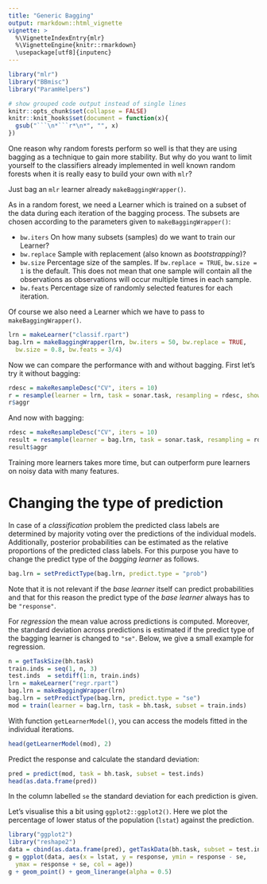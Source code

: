 ```yaml
---
title: "Generic Bagging"
output: rmarkdown::html_vignette
vignette: >
  %\VignetteIndexEntry{mlr}
  %\VignetteEngine{knitr::rmarkdown}
  \usepackage[utf8]{inputenc}
---
```


```r
library("mlr")
library("BBmisc")
library("ParamHelpers")

# show grouped code output instead of single lines
knitr::opts_chunk$set(collapse = FALSE)
knitr::knit_hooks$set(document = function(x){
  gsub("```\n*```r*\n*", "", x)
})
```

One reason why random forests perform so well is that they are using bagging as
a technique to gain more stability. But why do you want to limit yourself to the
classifiers already implemented in well known random forests when it is really easy to build your own with `mlr`?

Just bag an `mlr` learner already `makeBaggingWrapper()`.

As in a random forest, we need a Learner which is trained on a subset of the data during each iteration of the bagging process.
The subsets are chosen according to the parameters given to `makeBaggingWrapper()`:

* `bw.iters` On how many subsets (samples) do we want to train our Learner?
* `bw.replace` Sample with replacement (also known as *bootstrapping*)?
* `bw.size` Percentage size of the samples. If `bw.replace = TRUE`, `bw.size = 1` is the default. This does not mean that one sample will contain all the observations as observations will occur multiple times in each sample.
* `bw.feats` Percentage size of randomly selected features for each iteration.

Of course we also need a Learner which we have to pass to `makeBaggingWrapper()`.

```r
lrn = makeLearner("classif.rpart")
bag.lrn = makeBaggingWrapper(lrn, bw.iters = 50, bw.replace = TRUE, 
  bw.size = 0.8, bw.feats = 3/4)
```

Now we can compare the performance with and without bagging.
First let's try it without bagging:

```r
rdesc = makeResampleDesc("CV", iters = 10)
r = resample(learner = lrn, task = sonar.task, resampling = rdesc, show.info = FALSE)
r$aggr
```

And now with bagging:

```r
rdesc = makeResampleDesc("CV", iters = 10)
result = resample(learner = bag.lrn, task = sonar.task, resampling = rdesc, show.info = FALSE)
result$aggr
```

Training more learners takes more time, but can outperform pure learners
on noisy data with many features.

# Changing the type of prediction

In case of a *classification* problem the predicted class labels are determined by majority voting over the predictions of the individual models.
Additionally, posterior probabilities can be estimated as the relative proportions of the predicted class labels.
For this purpose you have to change the predict type of the *bagging learner* as follows.

```r
bag.lrn = setPredictType(bag.lrn, predict.type = "prob")
```

Note that it is not relevant if the *base learner* itself can predict probabilities and that for this reason the predict type of the *base learner* always has to be ``"response"``.

For *regression* the mean value across predictions is computed.
Moreover, the standard deviation across predictions is estimated if the predict type of the bagging learner is changed to ``"se"``.
Below, we give a small example for regression.

```r
n = getTaskSize(bh.task)
train.inds = seq(1, n, 3)
test.inds  = setdiff(1:n, train.inds)
lrn = makeLearner("regr.rpart")
bag.lrn = makeBaggingWrapper(lrn)
bag.lrn = setPredictType(bag.lrn, predict.type = "se")
mod = train(learner = bag.lrn, task = bh.task, subset = train.inds)
```

With function `getLearnerModel()`, you can access the models fitted in the
individual iterations.

```r
head(getLearnerModel(mod), 2)
```

Predict the response and calculate the standard deviation:

```r
pred = predict(mod, task = bh.task, subset = test.inds)
head(as.data.frame(pred))
```

In the column labelled ``se`` the standard deviation for each prediction is given.

Let's visualise this a bit using `ggplot2::ggplot2()`.
Here we plot the percentage of lower status of the population (`lstat`) against the prediction.

```r
library("ggplot2")
library("reshape2")
data = cbind(as.data.frame(pred), getTaskData(bh.task, subset = test.inds))
g = ggplot(data, aes(x = lstat, y = response, ymin = response - se,
  ymax = response + se, col = age))
g + geom_point() + geom_linerange(alpha = 0.5)
```
